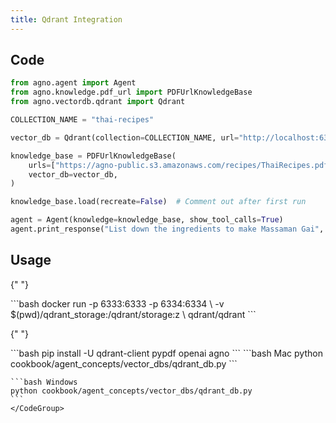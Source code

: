 ```yaml
---
title: Qdrant Integration
---
```


## Code

```python cookbook/agent_concepts/vector_dbs/qdrant_db.py
from agno.agent import Agent
from agno.knowledge.pdf_url import PDFUrlKnowledgeBase
from agno.vectordb.qdrant import Qdrant

COLLECTION_NAME = "thai-recipes"

vector_db = Qdrant(collection=COLLECTION_NAME, url="http://localhost:6333")

knowledge_base = PDFUrlKnowledgeBase(
    urls=["https://agno-public.s3.amazonaws.com/recipes/ThaiRecipes.pdf"],
    vector_db=vector_db,
)

knowledge_base.load(recreate=False)  # Comment out after first run

agent = Agent(knowledge=knowledge_base, show_tool_calls=True)
agent.print_response("List down the ingredients to make Massaman Gai", markdown=True)
```

## Usage

<Steps>
  <Snippet file="create-venv-step.mdx" />

{" "}

<Step title="Start Qdrant">
  ```bash docker run -p 6333:6333 -p 6334:6334 \ -v
  $(pwd)/qdrant_storage:/qdrant/storage:z \ qdrant/qdrant ```
</Step>

{" "}

<Step title="Install libraries">
  ```bash pip install -U qdrant-client pypdf openai agno ```
</Step>

  <Step title="Run Agent">
    <CodeGroup>
    ```bash Mac
    python cookbook/agent_concepts/vector_dbs/qdrant_db.py
    ```

    ```bash Windows
    python cookbook/agent_concepts/vector_dbs/qdrant_db.py
    ```
    </CodeGroup>

  </Step>
</Steps>
